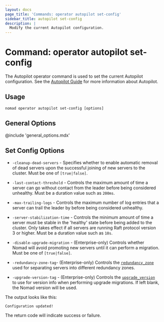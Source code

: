 ```yaml
---
layout: docs
page_title: 'Commands: operator autopilot set-config'
sidebar_title: autopilot set-config
description: |
  Modify the current Autopilot configuration.
---
```


# Command: operator autopilot set-config

The Autopilot operator command is used to set the current Autopilot
configuration. See the [Autopilot Guide] for more information about Autopilot.

## Usage

```plaintext
nomad operator autopilot set-config [options]
```

## General Options

@include 'general_options.mdx'

## Set Config Options

- `-cleanup-dead-servers` - Specifies whether to enable automatic removal of
  dead servers upon the successful joining of new servers to the cluster. Must be
  one of `[true|false]`.

- `-last-contact-threshold` - Controls the maximum amount of time a server can
  go without contact from the leader before being considered unhealthy. Must be a
  duration value such as `200ms`.

- `-max-trailing-logs` - Controls the maximum number of log entries that a
  server can trail the leader by before being considered unhealthy.

- `-server-stabilization-time` - Controls the minimum amount of time a server
  must be stable in the 'healthy' state before being added to the cluster. Only
  takes effect if all servers are running Raft protocol version 3 or higher. Must
  be a duration value such as `10s`.

- `-disable-upgrade-migration` - (Enterprise-only) Controls whether Nomad will
  avoid promoting new servers until it can perform a migration. Must be one of
  `[true|false]`.

- `-redundancy-zone-tag`- (Enterprise-only) Controls the [`redundancy_zone`]
  used for separating servers into different redundancy zones.

- `-upgrade-version-tag` - (Enterprise-only) Controls the [`upgrade_version`] to
  use for version info when performing upgrade migrations. If left blank, the
  Nomad version will be used.

The output looks like this:

```plaintext
Configuration updated!
```

The return code will indicate success or failure.

[`redundancy_zone`]: /docs/configuration/server#redundancy_zone
[`upgrade_version`]: /docs/configuration/server#upgrade_version
[autopilot guide]: https://learn.hashicorp.com/nomad/operating-nomad/autopilot
